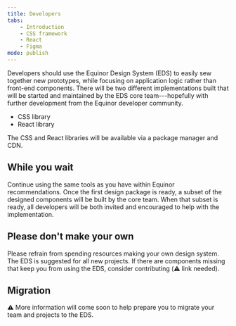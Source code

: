 ```yaml
---
title: Developers
tabs:
    - Introduction
    - CSS framework
    - React
    - Figma
mode: publish
---
```



Developers should use the Equinor Design System (EDS) to easily sew together new prototypes, while focusing on application logic rather than front-end components. 
There will be two different implementations built that will be started and maintained by the EDS core team---hopefully with further development from the Equinor developer community.

* CSS library
* React library

The CSS and React libraries will be available via a package manager and CDN.


## While you wait
Continue using the same tools as you have within Equinor recommendations. Once the first design package is ready, a subset of the designed components will be built by the core team. When that subset is ready, all developers will be both invited and encouraged to help with the implementation.


## Please don't make your own

Please refrain from spending resources making your own design system. 
The EDS is suggested for all new projects. 
If there are components missing that keep you from using the EDS, consider contributing (:warning: link needed). 


## Migration 

:warning: More information will come soon to help prepare you to migrate your team and projects to the EDS. 
